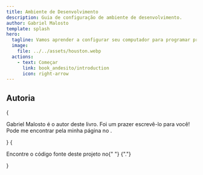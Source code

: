```yaml
---
title: Ambiente de Desenvolvimento
description: Guia de configuração de ambiente de desenvolvimento.
author: Gabriel Malosto
template: splash
hero:
  tagline: Vamos aprender a configurar seu computador para programar projetos incríveis!
  image:
    file: ../../assets/houston.webp
  actions:
    - text: Começar
      link: book_andesito/introduction
      icon: right-arrow
---
```





## Autoria

<CardGrid stagger>
  <Card title="Autor" icon="pencil">
    {
      <p>
        <span className="font-bold">Gabriel Malosto</span> é o autor deste
        livro. Foi um prazer escrevê-lo para você! Pode me encontrar pela minha
        página no <Link href={authorGitHubPage} title="GitHub" />.
      </p>
    }
  </Card>
  <Card title="Repositório" icon="github">
    {
      <p>
        Encontre o código fonte deste projeto no{" "}
        <Link
          href={`https://github.com/${import.meta.env.PUBLIC_GITHUB_USERNAME}/${
            import.meta.env.PUBLIC_BASE
          }`}
          title="GitHub"
        />
        {"."}
      </p>
    }
  </Card>
</CardGrid>

